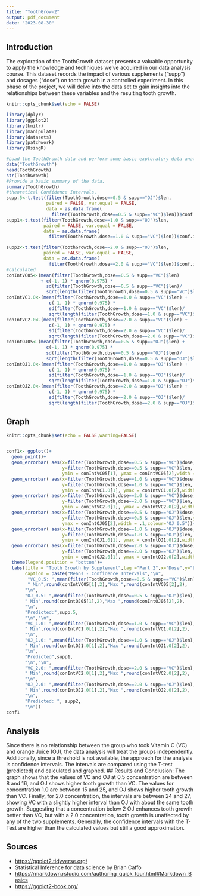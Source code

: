 ```yaml
---
title: "ToothGrow-2"
output: pdf_document
date: "2023-08-30"
---
```


## Introduction

The exploration of the ToothGrowth dataset presents a valuable opportunity to apply the knowledge and techniques we've acquired in our data analysis course. This dataset records the impact of various supplements ("supp") and dosages ("dose") on tooth growth in a controlled experiment. In this phase of the project, we will delve into the data set to gain insights into the relationships between these variables and the resulting tooth growth.

```r
knitr::opts_chunk$set(echo = FALSE)

library(dplyr)
library(ggplot2)
library(knitr)
library(manipulate)
library(datasets)
library(patchwork)
library(UsingR)

#Load the ToothGrowth data and perform some basic exploratory data analyses
data("ToothGrowth")
head(ToothGrowth)
str(ToothGrowth)
#Provide a basic summary of the data.
summary(ToothGrowth)
#theoretical Confidence Intervals. 
supp.5<-t.test(filter(ToothGrowth,dose==0.5 & supp=="OJ")$len,
               paired = FALSE, var.equal = FALSE, 
               data = as.data.frame( 
                 filter(ToothGrowth,dose==0.5 & supp=="VC")$len))$conf
supp1<-t.test(filter(ToothGrowth,dose==1.0 & supp=="OJ")$len,
              paired = FALSE, var.equal = FALSE, 
              data = as.data.frame(
                filter(ToothGrowth,dose==1.0 & supp=="VC")$len))$conf.int

supp2<-t.test(filter(ToothGrowth,dose==2.0 & supp=="OJ")$len,
              paired = FALSE, var.equal = FALSE, 
              data = as.data.frame( 
                filter(ToothGrowth,dose==2.0 & supp=="VC")$len))$conf.int
#calculated
conIntVC05<-(mean(filter(ToothGrowth,dose==0.5 & supp=="VC")$len) 
             + c(-1, 1) * qnorm(0.975) *
               sd(filter(ToothGrowth,dose==0.5 & supp=="VC")$len)/
               sqrt(length(filter(ToothGrowth,dose==0.5 & supp=="VC")$len)))
conIntVC1.0<-(mean(filter(ToothGrowth,dose==1.0 & supp=="VC")$len) +
                c(-1, 1) * qnorm(0.975) *
                sd(filter(ToothGrowth,dose==1.0 & supp=="VC")$len)/
                sqrt(length(filter(ToothGrowth,dose==1.0 & supp=="VC")$len)))
conIntVC2.0<-(mean(filter(ToothGrowth,dose==2.0 & supp=="VC")$len) +
                c(-1, 1) * qnorm(0.975) * 
                sd(filter(ToothGrowth,dose==2.0 & supp=="VC")$len)/
                sqrt(length(filter(ToothGrowth,dose==2.0 & supp=="VC")$len)))
conIntOJ05<-(mean(filter(ToothGrowth,dose==0.5 & supp=="OJ")$len) +
               c(-1, 1) * qnorm(0.975) * 
               sd(filter(ToothGrowth,dose==0.5 & supp=="OJ")$len)/
               sqrt(length(filter(ToothGrowth,dose==0.5 & supp=="OJ")$len)))
conIntOJ1.0<-(mean(filter(ToothGrowth,dose==1.0 & supp=="OJ")$len) + 
                c(-1, 1) * qnorm(0.975) * 
                sd(filter(ToothGrowth,dose==1.0 & supp=="OJ")$len)/
                sqrt(length(filter(ToothGrowth,dose==1.0 & supp=="OJ")$len)))
conIntOJ2.0<-(mean(filter(ToothGrowth,dose==2.0 & supp=="OJ")$len) + 
                c(-1, 1) * qnorm(0.975) * 
                sd(filter(ToothGrowth,dose==2.0 & supp=="OJ")$len)/
                sqrt(length(filter(ToothGrowth,dose==2.0 & supp=="OJ")$len)))

```

## Graph

```r
knitr::opts_chunk$set(echo = FALSE,warning=FALSE) 


conf1<- ggplot()+
  geom_point()+
  geom_errorbar( aes(x=filter(ToothGrowth,dose==0.5 & supp=="VC")$dose,
                     y=filter(ToothGrowth,dose==0.5 & supp=="VC")$len,
                     ymin = conIntVC05[1], ymax = conIntVC05[2],width = .1,colour="VC 0.5"))+
  geom_errorbar( aes(x=filter(ToothGrowth,dose==1.0 & supp=="VC")$dose,
                     y=filter(ToothGrowth,dose==1.0 & supp=="VC")$len, 
                     ymin = conIntVC1.0[1], ymax = conIntVC1.0[2],width = .1,colour="VC 1.0"))+
  geom_errorbar( aes(x=filter(ToothGrowth,dose==2.0 & supp=="VC")$dose,
                     y=filter(ToothGrowth,dose==2.0 & supp=="VC")$len,
                     ymin = conIntVC2.0[1], ymax = conIntVC2.0[2],width = .1,colour="VC 2.0"))+
  geom_errorbar( aes(x=filter(ToothGrowth,dose==0.5 & supp=="OJ")$dose,
                     y=filter(ToothGrowth,dose==0.5 & supp=="OJ")$len,ymin = conIntOJ05[1], 
                     ymax = conIntOJ05[2],width = .1,colour="OJ 0.5"))+
  geom_errorbar( aes(x=filter(ToothGrowth,dose==1.0 & supp=="OJ")$dose,
                     y=filter(ToothGrowth,dose==1.0 & supp=="OJ")$len,
                     ymin = conIntOJ1.0[1], ymax = conIntOJ1.0[2],width = .1,colour="OJ 1.0"))+
  geom_errorbar( aes(x=filter(ToothGrowth,dose==2.0 & supp=="OJ")$dose,
                     y=filter(ToothGrowth,dose==2.0 & supp=="OJ")$len,
                     ymin = conIntOJ2.0[1], ymax = conIntOJ2.0[2],width = .1,colour="OJ 2.0"))+
  theme(legend.position = "bottom")+
  labs(title = "Tooth Growth by Supplement",tag ="Part 2",x="Dose",y="Length",
       caption = paste("Means - Confidence Intervals","\n",
        "VC_0.5: ",mean(filter(ToothGrowth,dose==0.5 & supp=="VC")$len),
        " Min",round(conIntVC05[1],2),"Max ",round(conIntVC05[2],2),
       "\n",
       "OJ_0.5: ",mean(filter(ToothGrowth,dose==0.5 & supp=="OJ")$len),
       " Min",round(conIntOJ05[1],2),"Max ",round(conIntOJ05[2],2),
       "\n",
       "Predicted:",supp.5,
       "\n","\n",
       "VC_1.0: ",mean(filter(ToothGrowth,dose==1.0 & supp=="VC")$len),
       " Min",round(conIntVC1.0[1],2),"Max ",round(conIntVC1.0[2],2),
       "\n",
       "OJ_1.0: ",mean(filter(ToothGrowth,dose==1.0 & supp=="OJ")$len),
       " Min",round(conIntOJ1.0[1],2),"Max ",round(conIntOJ1.0[2],2),
       "\n",
       "Predicted",supp1,
       "\n","\n",
       "VC_2.0: ",mean(filter(ToothGrowth,dose==2.0 & supp=="VC")$len),
       " Min",round(conIntVC2.0[1],2),"Max ",round(conIntVC2.0[2],2),
       "\n",
       "OJ_2.0: ",mean(filter(ToothGrowth,dose==2.0 & supp=="OJ")$len),
       " Min",round(conIntOJ2.0[1],2),"Max ",round(conIntOJ2.0[2],2),
       "\n",
       "Predicted: ", supp2,
       "\n"))
conf1

```

## Analysis

Since there is no relationship between the group who took Vitamin C (VC) and orange Juice (OJ), the data analysis will treat the groups independently. Additionally, since a threshold is not available, the approach for the analysis is confidence intervals. The intervals are compared using the T-test (predicted) and calculated and graphed. \## Results and Conclusion: The graph shows that the values of VC and OJ at 0.5 concentration are between 8 and 16, and OJ shows higher tooth growth than VC. The values for concentration 1.0 are between 15 and 25, and OJ shows higher tooth growth than VC. Finally, for 2.0 concentration, the intervals are between 24 and 27, showing VC with a slightly higher interval than OJ with about the same tooth growth. Suggesting that a concentration below 2 OJ enhances tooth growth better than VC, but with a 2.0 concentration, tooth growth is unaffected by any of the two supplements. Generally, the confidence intervals with the T-Test are higher than the calculated values but still a good approximation.

## Sources

-   <https://ggplot2.tidyverse.org/>
-   Statistical Inference for data science by Brian Caffo
-   <https://rmarkdown.rstudio.com/authoring_quick_tour.html#Markdown_Basics>
-   <https://ggplot2-book.org/>
